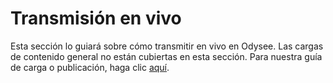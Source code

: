 # Transmisión en vivo

Esta sección lo guiará sobre cómo transmitir en vivo en Odysee. Las cargas de contenido general no están cubiertas en esta sección. Para nuestra guía de carga o publicación, haga clic [aquí](/es/es/category/uploading-content/).

<CategoryCards/>